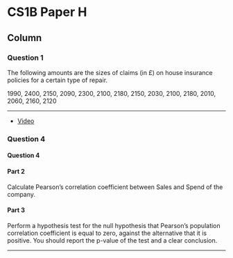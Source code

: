 
CS1B Paper H {data-navmenu="R for Actuarial Statistics"}
==============================================================

Column {.tabset}
--------------------------------

### Question 1

The following amounts are the sizes of claims (in £) on house insurance policies for a 
certain type of repair. 

1990, 2400, 2150, 2090, 2300, 
2100, 2180, 2150, 2030, 2100, 
2180, 2010, 2060, 2160, 2120 



-----------------------------------------------------

* <a href="https://youtu.be/ijucRU9SsjY">	Video	</a>	

				
### Question 4

<h4> Question 4</h4>

#### Part 2

Calculate Pearson’s correlation coefficient between Sales and Spend of the company. 


#### Part 3


Perform a hypothesis test for the null hypothesis that Pearson’s population correlation 
coefficient is equal to zero, against the alternative that it is positive. You should report the 
p-value of the test and a clear conclusion. 

---------------------------------------------------------------

